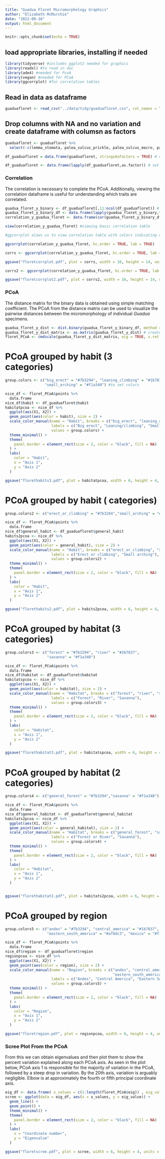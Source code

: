 ```yaml
---
title: "Guadua Floret Micromorphology Graphics"
author: "Elizabeth McMurchie"
date: "2022-09-10"
output: html_document
---
```


```r
knitr::opts_chunk$set(echo = TRUE)
```

## load appropriate libraries, installing if needed
```r
library(tidyverse) #includes ggplot2 needed for graphics
library(readxl) #to read in doc
library(ade4) #needed for PcoA
library(vegan) #needed for PCoA
library(ggcorrplot) #for correlation tables
```

## Read in data as dataframe
```r
guaduafloret <- read_csv("../data/tidy/guaduafloret.csv", col_names = TRUE, na = "x")
```

## Drop columns with NA and no variation and create dataframe with columsn as factors
```r
guaduafloret <- guaduafloret %>%
  select(-c(lemma_stomata, palea_sulcus_prickle, palea_sulcus_macro, palea_stomata_freq, palea_subsidiary_triangular, palea_subsidiary_dome, palea_subsidiary_parallel)) # remove columns with NA or no variation

df_guaduafloret = data.frame(guaduafloret, stringsAsFactors = TRUE) # create dataframe

df_guaduafloret <- data.frame(lapply(df_guaduafloret,as.factor)) # set columns as factors

```

### Correlation
The correlation is necessary to complete the PCoA. Additionally, viewing the correlation dataframe is useful for understanding which traits are correlated.
```r
guadua_floret_y_binary <- df_guaduafloret[,11:ncol(df_guaduafloret)] # reads in the binary data only 
guadua_floret_y_binary_df <- data.frame(lapply(guadua_floret_y_binary,function(x) as.numeric(levels(x))[x]))
correlation_y_guadua_floret <- data.frame(cor(guadua_floret_y_binary_df)) #calculated the correlation of the Y values

view(correlation_y_guadua_floret) #viewing basic correlation table

#ggcorrplot alows us to view correlation table with colors indicating correlation values

ggcorrplot(correlation_y_guadua_floret, hc.order = TRUE, lab = TRUE)

corrs <- ggcorrplot(correlation_y_guadua_floret, hc.order = TRUE, lab = TRUE)

ggsave("floretcorrplot.pdf", plot = corrs, width = 16, height = 14, units = "in", dpi = 300)

corrs2 <- ggcorrplot(correlation_y_guadua_floret, hc.order = TRUE, lab = TRUE, type = "upper")

ggsave("floretcorrplot2.pdf", plot = corrs2, width = 16, height = 14, units = "in", dpi = 300)
```

### PCoA 
The distance matrix for the binary data is obtained using simple matching coefficient. The PCoA from the distance matrix can be used to visualize the pairwise distances between the micromorphology of individual *Guadua* specimens.
```r
guadua_floret_y_dist <- dist.binary(guadua_floret_y_binary_df, method = 2, diag = FALSE, upper = FALSE) # convert to distances using simple matching coefficient
guadua_floret_y_dist_matrix <- as.matrix(guadua_floret_y_dist) # create matrix using simple matching distances
floret_PCoA <- cmdscale(guadua_floret_y_dist_matrix, eig = TRUE, x.ret = TRUE, list. = TRUE) #from vegan - run PcoA
```

# PCoA grouped by habit (3 categories)
```r
group.colors <- c("big_erect" = "#7b3294", "leaning_climbing" = "#1b7837",
                  "small_arching" = "#f1a340") #to set colors

nice_df <- floret_PCoA$points %>% 
  data.frame
nice_df$habit <- df_guaduafloret$habit
habitatpcoa <- nice_df %>% 
  ggplot(aes(X1, X2)) +
  geom_point(aes(color = habit), size = 2) +
  scale_color_manual(name = "Habit", breaks = c("big_erect", "leaning_climbing", "small_arching"),
                     labels = c("Big erect", "Leaning/climbing", "Small arching"),
                     values = group.colors) + 
  theme_minimal() +
  theme(
    panel.border = element_rect(size = 2, color = "black", fill = NA)
  ) + 
  labs(
    color = "Habit", 
    x = "Axis 1",
    y = "Axis 2"
  )

ggsave("florethabits3.pdf", plot = habitatpcoa, width = 6, height = 4, units = "in", dpi = 300)
```

# PCoA grouped by habit ( categories)
```r
group.colors2 <- c("erect_or_climbing" = "#7b3294","small_arching" = "#f1a340")

nice_df <- floret_PCoA$points %>% 
  data.frame
nice_df$general_habit <- df_guaduafloret$general_habit
habits2pcoa <- nice_df %>% 
  ggplot(aes(X1, X2)) +
  geom_point(aes(color = general_habit), size = 2) +
  scale_color_manual(name = "Habit", breaks = c("erect_or_climbing", "small_arching"),
                     labels = c("Erect or climbing", "Small arching"),
                     values = group.colors2) + 
  theme_minimal() +
  theme(
    panel.border = element_rect(size = 2, color = "black", fill = NA)
  ) + 
  labs(
    color = "Habit", 
    x = "Axis 1",
    y = "Axis 2"
  )

ggsave("florethabits2.pdf", plot = habits2pcoa, width = 6, height = 4, units = "in", dpi = 300)

```

# PCoA grouped by habitat (3 categories)
```r
group.colors3 <- c("forest" = "#7b3294", "river" = "#1b7837",
                   "savanna" = "#f1a340")

nice_df <- floret_PCoA$points %>% 
  data.frame
nice_df$habitat <- df_guaduafloret$habitat
habitatspcoa <- nice_df %>% 
  ggplot(aes(X1, X2)) +
  geom_point(aes(color = habitat), size = 2) +
  scale_color_manual(name = "Habitat", breaks = c("forest", "river", "savanna"),
                     labels = c("Forest", "River", "Savanna"),
                     values = group.colors3) + 
  theme_minimal() +
  theme(
    panel.border = element_rect(size = 2, color = "black", fill = NA)
  ) + 
  labs(
    color = "Habitat", 
    x = "Axis 1",
    y = "Axis 2"
  )

ggsave("florethabitat3.pdf", plot = habitatspcoa, width = 6, height = 4, units = "in", dpi = 300)

```

# PCoA grouped by habitat (2 categories)
```r
group.colors4 <- c("general_forest" = "#7b3294","savanna" = "#f1a340")

nice_df <- floret_PCoA$points %>% 
  data.frame
nice_df$general_habitat <- df_guaduafloret$general_habitat
habitats2pcoa <- nice_df %>% 
  ggplot(aes(X1, X2)) +
  geom_point(aes(color = general_habitat), size = 2) +
  scale_color_manual(name = "Habitat", breaks = c("general_forest", "savanna"),
                     labels = c("Forest or River", "Savanna"),
                     values = group.colors4) + 
  theme_minimal() +
  theme(
    panel.border = element_rect(size = 2, color = "black", fill = NA)
  ) + 
  labs(
    color = "Habitat", 
    x = "Axis 1",
    y = "Axis 2"
  )


ggsave("florethabitat2.pdf", plot = habitats2pcoa, width = 6, height = 4, units = "in", dpi = 300)
```

# PCoA grouped by region
```r
group.colors5 <- c("andes" = "#7b3294", "central_america" = "#1b7837",
                   "eastern_south_america" = "#af8dc3", "mexico" = "#f1a340")

nice_df <- floret_PCoA$points %>% 
  data.frame
nice_df$region <- df_guaduafloret$region
regionpcoa <- nice_df %>% 
  ggplot(aes(X1, X2)) +
  geom_point(aes(color = region), size = 2) +
  scale_color_manual(name = "Region", breaks = c("andes", "central_america",
                                                 "eastern_south_america", "mexico"),
                     labels = c("Andes", "Central America", "Eastern South America", "Mexico"),
                     values = group.colors5) + 
  theme_minimal() +
  theme(
    panel.border = element_rect(size = 2, color = "black", fill = NA)
  ) + 
  labs(
    color = "Region", 
    x = "Axis 1",
    y = "Axis 2"
  )

ggsave("floretregion.pdf", plot = regionpcoa, width = 6, height = 4, units = "in", dpi = 300)
```

### Scree Plot From the PCoA 
From this we can obtain eigenvalues and then plot them to show the percent variation explained along each PCoA axis. As seen in the plot below, PCoA axis 1 is responsible for the majority of variation in the PCoA, followed by a steep drop in variation. By the 20th axis, variation is arguably negligible. Elbow is at approximately the fourth or fifth principal coordinate axis.
```r
eig_df <- data.frame( x_values = c(1:length(floret_PCoA$eig)) , eig_value = c(floret_PCoA$eig))
scree <- ggplot(data = eig_df, aes(x = x_values, y = eig_value)) +
  geom_line() +
  geom_point() + 
  theme_minimal() +
  theme(
    panel.border = element_rect(size = 2, color = "black", fill = NA)
  ) + 
  labs(
    x = "Coordinate number",
    y = "Eigenvalue"
  )

ggsave("floretscree.pdf", plot = scree, width = 6, height = 4, units = "in", dpi = 300)
```

